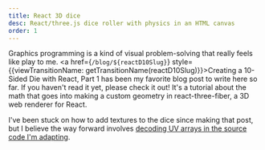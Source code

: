 ```yaml
---
title: React 3D dice
desc: React/three.js dice roller with physics in an HTML canvas
order: 1
---
```




Graphics programming is a kind of visual problem-solving that really feels like play to me. <a href={`/blog/${reactD10Slug}`} style={{viewTransitionName: getTransitionName(reactD10Slug)}}>Creating a 10-Sided Die with React, Part 1</a> has been my favorite blog post to write here so far. If you haven't read it yet, please check it out! It's a tutorial about the math that goes into making a custom geometry in react-three-fiber, a 3D web renderer for React.

I've been stuck on how to add textures to the dice since making that post, but I believe the way forward involves [decoding UV arrays in the source code I'm adapting](https://github.com/byWulf/threejs-dice/blob/fbefa73e0c7ec8d82a713a661839d229ff69c755/lib/dice.js#L319-L322).
